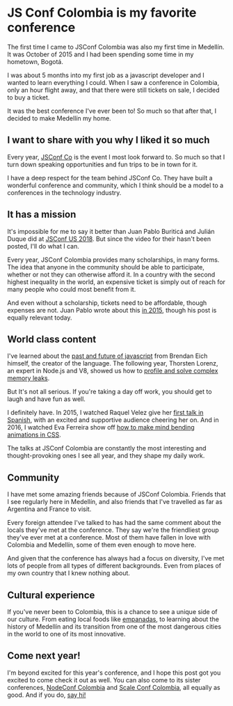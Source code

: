# JS Conf Colombia is my favorite conference

The first time I came to JSConf Colombia was also my first time in Medellín. It
was October of 2015 and I had been spending some time in my hometown, Bogotá.

I was about 5 months into my first job as a javascript developer and I wanted to
learn everything I could. When I saw a conference in Colombia, only an hour
flight away, and that there were still tickets on sale, I decided to buy a
ticket.

It was the best conference I've ever been to! So much so that after that, I
decided to make Medellín my home.

## I want to share with you why I liked it so much

Every year, [JSConf Co](https://jsconf.co/#home) is the event I most look
forward to. So much so that I turn down speaking opportunities and fun trips to
be in town for it.

I have a deep respect for the team behind JSConf Co. They have built a wonderful
conference and community, which I think should be a model to a conferences in
the technology industry.

## It has a mission

It's impossible for me to say it better than Juan Pablo Buriticá and Julián
Duque did at [JSConf US
2018](https://medium.com/colombia-dev/the-butterfly-js-effect-2eeae7b32712). But
since the video for their hasn't been posted, I'll do what I can.

Every year, JSConf Colombia provides many scholarships, in many forms. The idea
that anyone in the community should be able to participate, whether or not they
can otherwise afford it. In a country with the second highest inequality in the
world, an expensive ticket is simply out of reach for many people who could most
benefit from it.

And even without a scholarship, tickets need to be affordable, though expenses
are not. Juan Pablo wrote about this
[in
2015](https://buriti.ca/how-we-re-changing-colombia-through-open-source-communities-and-why-we-need-your-help-7825a9fd020e),
though his post is equally relevant today.

## World class content

I've learned about the [past and future of
javascript](https://www.youtube.com/watch?v=stDqtnY_iLc) from Brendan Eich himself, the
creator of the language. The following year, Thorsten Lorenz, an expert in Node.js and V8, showed us
how to [profile and solve complex memory leaks](https://youtu.be/2KnTaYk1rwg).

But It's not all serious. If you're taking a day off work, you should get to
laugh and have fun as well.

I definitely have. In 2015, I watched Raquel Velez give her [first talk in
Spanish](https://youtu.be/Iqkm2j54Bks),
with an excited and supportive audience cheering her on. And in 2016, I watched Eva
Ferreira show off [how to make mind bending animations in
CSS](http://evaferreira.com.ar/jsconfco/#slide-0).

The talks at JSConf Colombia are constantly the most interesting and
thought-provoking ones I see all year, and they shape my daily work.

## Community

I have met some amazing friends because of JSConf Colombia. Friends that I see
regularly here in Medellín, and also friends that I've travelled as far as
Argentina and France to visit.

Every foreign attendee I've talked to has had the same comment about the locals
they've met at the conference. They say we're the friendliest group they've ever
met at a conference. Most of them have fallen in love with Colombia and
Medellín, some of them even enough to move here.

And given that the conference has always had a focus on diversity, I've met lots
of people from all types of different backgrounds. Even from places of my own
country that I knew nothing about.

## Cultural experience

If you've never been to Colombia, this is a chance to see a unique side of our
culture. From eating local foods like [empanadas](https://goo.gl/wxZDRT), to
learning about the history of Medellín and its transition from one of the most
dangerous cities in the world to one of its most innovative.

## Come next year!

I'm beyond excited for this year's conference, and I hope this post got you
excited to come check it out as well. You can also come to its sister
conferences, [NodeConf Colombia](http://colombia.nodeconf.com/) and [Scale Conf
Colombia](https://scaleconfco.com/), all equally as good. And if you do, [say
hi!](https://https://twitter.com/_juancaicedo)
